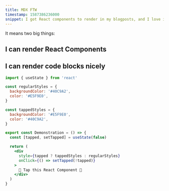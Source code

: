 ```yaml
---
title: MDX FTW
timestamp: 1587386236000
snippet: I got React components to render in my blogposts, and I love it
---
```



It means two big things:

## I can render React Components

<Demonstration />

## I can render code blocks nicely

```jsx
import { useState } from 'react'

const regularStyles = {
  backgroundColor: '#40C9A2',
  color: '#E5F9E0',
}

const tappedStyles = {
  backgroundColor: '#E5F9E0',
  color: '#40C9A2',
}

export const Demonstration = () => {
  const [tapped, setTapped] = useState(false)

  return (
    <div
      style={tapped ? tappedStyles : regularStyles}
      onClick={() => setTapped(!tapped)}
    >
      🤜 Tap this React Component 🤛
    </div>
  )
}
```
